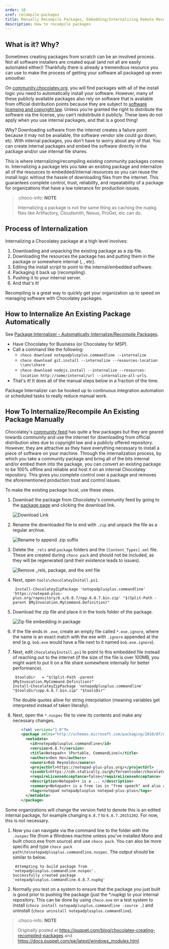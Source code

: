 ```yaml
---
order: 10
xref: recompile-packages
title: Manually Recompile Packages, Embedding/Internalizing Remote Resources
description: How to recompile packages
---
```


## What is it? Why?

Sometimes creating packages from scratch can be an involved process. Not all software installers are created equal (and not all are easily automated either)! Thankfully there is already a tremendous resource you can use to make the process of getting your software all packaged up even smoother.

On [community.chocolatey.org](https://community.chocolatey.org), you will find packages with all of the install logic you need to automatically install your software. However, many of these publicly available packages also rely on software that is available from official distribution points because they are subject to [software licensing and copyright law](https://en.wikipedia.org/wiki/Software_license). Unless you’re granted the right to distribute the software via the license, you can’t redistribute it publicly. These laws do not apply when you use internal packages, and that is a good thing!

Why? Downloading software from the internet creates a failure point because it may not be available, the software vendor site could go down, etc. With internal packages, you don’t have to worry about any of that. You can create internal packages and embed the software directly in the package and/or use internal file shares.

This is where internalizing/recompiling existing community packages comes in. Internalizing a package lets you take an existing package and internalize all of the resources to embedded/internal resources so you can reuse the install logic without the hassle of downloading files from the internet. This guarantees complete control, trust, reliability, and repeatability of a package for organizations that have a low tolerance for production issues.

> :choco-info: **NOTE**
>
> Internalizing a package is not the same thing as caching the nupkg files like Artifactory, Cloudsmith, Nexus, ProGet, etc can do.

## Process of Internalization

Internalizing a Chocolatey package at a high level involves:

1. Downloading and unpacking the existing package as a zip file.
1. Downloading the resources the package has and putting them in the package or somewhere internal (<Xref title="UNC, internal Http repository, DFS" value="host-packages" />, <Xref title="SCCM Distribution point" value="integrations" />, etc).
1. Editing the install script to point to the internal/embedded software.
1. Packaging it back up (recompiling).
1. Pushing it to your internal server.
1. And that's it!

Recompiling is a great way to quickly get your organization up to speed on managing software with Chocolatey packages.

## How to Internalize An Existing Package Automatically

See [Package Internalizer - Automatically Internalize/Recompile Packages](#how-to-internalize-an-existing-package-automatically).

* Have Chocolatey for Business (or Chocolatey for MSP).
* Call a command like the following:
  * `choco download notepadplusplus.commandline --internalize`
  * `choco download git.install --internalize --resources-location \\unc\share`
  * `choco download nodejs.install --internalize --resources-location http://some/internal/url --internalize-all-urls`.
* That's it! It does all of the manual steps below in a fraction of the time.

Package Internalizer can be hooked up to continuous integration automation or scheduled tasks to really reduce manual work.


## How To Internalize/Recompile An Existing Package Manually

Chocolatey's [community feed](https://community.chocolatey.org/packages) has quite a few packages but they are geared towards community and use the internet for downloading from official distribution sites due to copyright law and a publicly offered repository. However, they are attractive as they have everything necessary to install a piece of software on your machine. Through the internalization process, by which you take a community package and bring all of the bits internal and/or embed them into the package, you can convert an existing package to be 100% offline and reliable and host it on an internal Chocolatey repository. This gives you complete control over a package and removes the aforementioned production trust and control issues.

To make the existing package local, use these steps.

1. Download the package from Chocolatey's community feed by going to the [package page](https://community.chocolatey.org/packages/notepadplusplus.commandline) and clicking the download link.

   ![Download Link](/images/recompile/choco_npp_download.png)

1. Rename the downloaded file to end with `.zip` and unpack the file as a regular archive.

   ![Rename to append .zip suffix](/images/recompile/choco_rename_nupkg_zip.png)

1. Delete the `_rels` and `package` folders and the `[Content_Types].xml` file. These are created during `choco pack` and should not be included, as they will be regenerated (and their existence leads to issues).

   ![Remove _rels, package, and the xml file](/images/recompile/choco_delete_pkg_files.png)

1. Next, open `tools\chocolateyInstall.ps1`.

        Install-ChocolateyZipPackage 'notepadplusplus.commandline' 'https://notepad-plus-plus.org/repository/6.x/6.8.7/npp.6.8.7.bin.zip' "$(Split-Path -parent $MyInvocation.MyCommand.Definition)"

1. Download the zip file and place it in the tools folder of the package.

   ![Zip file embedding in package](/images/recompile/choco_download_zip.png)

1. If the file ends in `.exe`, create an empty file called `*.exe.ignore`, where the name is an exact match with the exe with `.ignore` appended at the end (e.g. `bob.exe` would have a file next to it named `bob.exe.ignore`).
1. Next, edit `chocolateyInstall.ps1` to point to this embedded file instead of reaching out to the internet (if the size of the file is over 100MB, you might want to put it on a file share somewhere internally for better performance).

        $toolsDir   = "$(Split-Path -parent $MyInvocation.MyCommand.Definition)"
       Install-ChocolateyZipPackage 'notepadplusplus.commandline' "$toolsDir\npp.6.8.7.bin.zip" "$toolsDir"

   The double quotes allow for string interpolation (meaning variables get interpreted instead of taken literally).

1. Next, open the `*.nuspec` file to view its contents and make any necessary changes.

```xml
       <?xml version="1.0"?>
       <package xmlns="http://schemas.microsoft.com/packaging/2010/07/nuspec.xsd">
         <metadata>
           <id>notepadplusplus.commandline</id>
           <version>6.8.7</version>
           <title>Notepad++ (Portable, CommandLine)</title>
           <authors>Don Ho</authors>
           <owners>Rob Reynolds</owners>
           <projectUrl>https://notepad-plus-plus.org/</projectUrl>
           <iconUrl>https://cdn.statically.io/gh/ferventcoder/chocolatey-packages/02c21bebe5abb495a56747cbb9b4b5415c933fc0/icons/notepadplusplus.png</iconUrl>
           <requireLicenseAcceptance>false</requireLicenseAcceptance>
           <description>Notepad++ is a ... </description>
           <summary>Notepad++ is a free (as in "free speech" and also as in "free beer") source code editor and Notepad replacement that supports several languages. </summary>
           <tags>notepad notepadplusplus notepad-plus-plus</tags>
         </metadata>
       </package>
```

   Some organizations will change the version field to denote this is an edited internal package, for example changing `6.8.7` to `6.8.7.20151202`. For now, this is not necessary.

1. Now you can navigate via the command line to the folder with the `.nuspec` file (from a Windows machine unless you've installed Mono and built choco.exe from source) and use `choco pack`. You can also be more specific and type `choco pack path\to\notepadplusplus.commandline.nuspec`. The output should be similar to below.

        Attempting to build package from 'notepadplusplus.commandline.nuspec'.
       Successfully created package 'notepadplusplus.commandline.6.8.7.nupkg'

1. Normally you test on a system to ensure that the package you just built is good prior to pushing the package (just the *.nupkg) to your internal repository. This can be done by using `choco.exe` on a test system to install (`choco install notepadplusplus.commandline -source .`) and uninstall (`choco uninstall notepadplusplus.commandline`).

> :choco-info: **NOTE**
>
> Originally posted at https://puppet.com/blog/chocolatey-creating-recompiled-packages and https://docs.puppet.com/pe/latest/windows_modules.html
